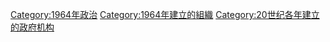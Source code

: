 {{Cat topic in year|topic=建立政府機構|year=1964}}

[[Category:1964年政治|Category:1964年政治]]
[[Category:1964年建立的組織|Category:1964年建立的組織]]
[[Category:20世纪各年建立的政府机构|Category:20世纪各年建立的政府机构]]
